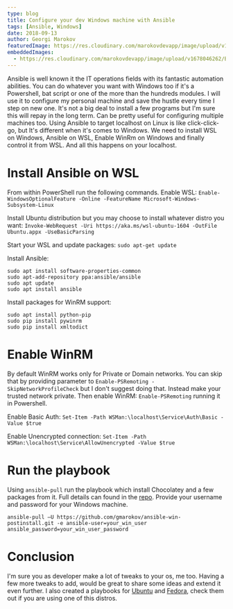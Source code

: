 ```yaml
---
type: blog
title: Configure your dev Windows machine with Ansible
tags: [Ansible, Windows]
date: 2018-09-13
author: Georgi Marokov
featuredImage: https://res.cloudinary.com/marokovdevapp/image/upload/v1678046777/Blogs/fav-vscode-extensions/extensions-popular_bl3ktt.png
embeddedImages:
  - https://res.cloudinary.com/marokovdevapp/image/upload/v1678046262/Blogs/station-on-linux/Screenshot-from-2018-10-16-10-01-24-1024x576_gsslmf.png
---
```


Ansible is well known it the IT operations fields with its fantastic automation abilities. You can do whatever you want
with Windows too if it's a Powershell, bat script or one of the more than the hundreds modules. I will use it to
configure my personal machine and save the hustle every time I step on new one. It's not a big deal to install a few
programs but I'm sure this will repay in the long term. Can be pretty useful for configuring multiple machines too.
Using Ansible to target localhost on Linux is like click-click-go, but It's different when it's comes to Windows. We
need to install WSL on Windows, Ansible on WSL, Enable WinRm on Windows and finally control it from WSL. And all this
happens on your localhost.

# Install Ansible on WSL

From within PowerShell run the following commands. Enable WSL:
`Enable-WindowsOptionalFeature -Online -FeatureName Microsoft-Windows-Subsystem-Linux`

Install Ubuntu distribution but you may choose to install whatever distro you want:
`Invoke-WebRequest -Uri https://aka.ms/wsl-ubuntu-1604 -OutFile Ubuntu.appx -UseBasicParsing`

Start your WSL and update packages: `sudo apt-get update`

Install Ansible:

```
sudo apt install software-properties-common
sudo apt-add-repository ppa:ansible/ansible
sudo apt update
sudo apt install ansible
```

Install packages for WinRM support:

```
sudo apt install python-pip
sudo pip install pywinrm
sudo pip install xmltodict
```

# Enable WinRM

By default WinRM works only for Private or Domain networks. You can skip that by providing parameter to
`Enable-PSRemoting -SkipNetworkProfileCheck` but I don't suggest doing that. Instead make your trusted network private.
Then enable WinRM: `Enable-PSRemoting` running it in Powershell.

Enable Basic Auth: `Set-Item -Path WSMan:\localhost\Service\Auth\Basic -Value $true`

Enable Unencrypted connection: `Set-Item -Path WSMan:\localhost\Service\AllowUnencrypted -Value $true`

# Run the playbook

Using `ansible-pull` run the playbook which install Chocolatey and a few packages from it. Full details can found in the
[repo](https://github.com/gmarokov/ansible-win-postinstall). Provide your username and password for your Windows
machine.

`ansible-pull –U https://github.com/gmarokov/ansible-win-postinstall.git -e ansible-user=your_win_user ansible_password=your_win_user_password`

# Conclusion

I'm sure you as developer make a lot of tweaks to your os, me too. Having a few more tweaks to add, would be great to
share some ideas and extend it even further. I also created a playbooks for
[Ubuntu](https://github.com/gmarokov/ansible-playbook-postinstall-ubuntu) and
[Fedora](https://github.com/gmarokov/ansible-playbook-postinstall-fedora), check them out if you are using one of this
distros.
